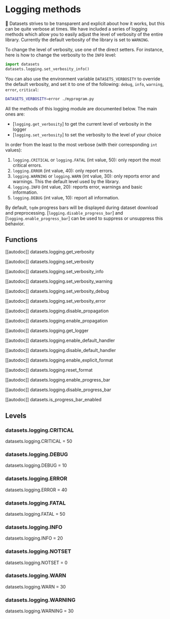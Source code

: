 # Logging methods

🤗 Datasets strives to be transparent and explicit about how it works, but this can be quite verbose at times. We have included a series of logging methods which allow you to easily adjust the level of verbosity of the entire library. Currently the default verbosity of the library is set to `WARNING`.

To change the level of verbosity, use one of the direct setters. For instance, here is how to change the verbosity to the `INFO` level:

```py
import datasets
datasets.logging.set_verbosity_info()
```

You can also use the environment variable `DATASETS_VERBOSITY` to override the default verbosity, and set it to one of the following: `debug`, `info`, `warning`, `error`, `critical`:

```bash
DATASETS_VERBOSITY=error ./myprogram.py
```

All the methods of this logging module are documented below. The main ones are:

- [`logging.get_verbosity`] to get the current level of verbosity in the logger
- [`logging.set_verbosity`] to set the verbosity to the level of your choice

In order from the least to the most verbose (with their corresponding `int` values):

1. `logging.CRITICAL` or `logging.FATAL` (int value, 50): only report the most critical errors.
2. `logging.ERROR` (int value, 40): only report errors.
3. `logging.WARNING` or `logging.WARN` (int value, 30): only reports error and warnings. This the default level used by the library.
4. `logging.INFO` (int value, 20): reports error, warnings and basic information.
5. `logging.DEBUG` (int value, 10): report all information.

By default, `tqdm` progress bars will be displayed during dataset download and preprocessing. [`logging.disable_progress_bar`] and [`logging.enable_progress_bar`] can be used to suppress or unsuppress this behavior. 

## Functions

[[autodoc]] datasets.logging.get_verbosity

[[autodoc]] datasets.logging.set_verbosity

[[autodoc]] datasets.logging.set_verbosity_info

[[autodoc]] datasets.logging.set_verbosity_warning

[[autodoc]] datasets.logging.set_verbosity_debug

[[autodoc]] datasets.logging.set_verbosity_error

[[autodoc]] datasets.logging.disable_propagation

[[autodoc]] datasets.logging.enable_propagation

[[autodoc]] datasets.logging.get_logger

[[autodoc]] datasets.logging.enable_default_handler

[[autodoc]] datasets.logging.disable_default_handler

[[autodoc]] datasets.logging.enable_explicit_format

[[autodoc]] datasets.logging.reset_format

[[autodoc]] datasets.logging.enable_progress_bar

[[autodoc]] datasets.logging.disable_progress_bar

[[autodoc]] datasets.is_progress_bar_enabled

## Levels

### datasets.logging.CRITICAL

datasets.logging.CRITICAL = 50

### datasets.logging.DEBUG

datasets.logging.DEBUG = 10

### datasets.logging.ERROR

datasets.logging.ERROR = 40

### datasets.logging.FATAL

datasets.logging.FATAL = 50

### datasets.logging.INFO

datasets.logging.INFO = 20

### datasets.logging.NOTSET

datasets.logging.NOTSET = 0

### datasets.logging.WARN

datasets.logging.WARN = 30

### datasets.logging.WARNING

datasets.logging.WARNING = 30
